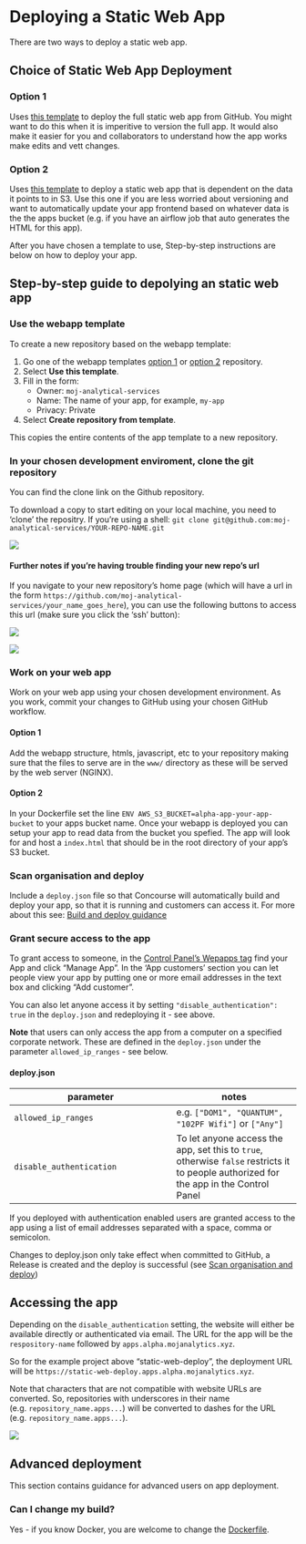 # Deploying a Static Web App

There are two ways to deploy a static web app.

## Choice of Static Web App Deployment

### Option 1

Uses [this template](https://github.com/moj-analytical-services/webapp-template) to deploy the full static web app from GitHub. You might want to do this when it is imperitive to version the full app. It would also make it easier for you and collaborators to understand how the app works make edits and vett changes.

### Option 2

Uses [this template](https://github.com/moj-analytical-services/s3-proxy-webapp-template) to deploy a static web app that is dependent on the data it points to in S3. Use this one if you are less worried about versioning and want to automatically update your app frontend based on whatever data is the the apps bucket (e.g. if you have an airflow job that auto generates the HTML for this app).

After you have chosen a template to use, Step-by-step instructions are below on how to deploy your app.

## Step-by-step guide to depolying an static web app

### Use the webapp template

To create a new repository based on the webapp template:

1. Go one of the webapp templates [option 1](https://github.com/moj-analytical-services/webapp-template) or [option 2](https://github.com/moj-analytical-services/s3-proxy-webapp-template) repository.
2. Select __Use this template__.
3. Fill in the form:
    + Owner: `moj-analytical-services`
    + Name: The name of your app, for example, `my-app`
    + Privacy: Private
4. Select __Create repository from template__.

This copies the entire contents of the app template to a new repository.

### In your chosen development enviroment, clone the git repository

You can find the clone link on the Github repository.

To download a copy to start editing on your local machine, you need to 'clone' the repositry. If you're using a shell: `git clone git@github.com:moj-analytical-services/YOUR-REPO-NAME.git`

![](images/static/static_git_clone.gif)

#### Further notes if you're having trouble finding your new repo's url

If you navigate to your new repository's home page (which will have a url in the form `https://github.com/moj-analytical-services/your_name_goes_here`), you can use the following buttons to access this url (make sure you click the 'ssh' button):

![](images/static/use_ssh.PNG)

![](images/static/ssh_url.PNG)


### Work on your web app

Work on your web app using your chosen development environment. As you work, commit your changes to GitHub using your chosen GitHub workflow.

#### Option 1

Add the webapp structure, htmls, javascript, etc to your repository making sure that the files to serve are in the `www/` directory as these will be served by the web server (NGINX).

#### Option 2

In your Dockerfile set the line `ENV AWS_S3_BUCKET=alpha-app-your-app-bucket` to your apps bucket name. Once your webapp is deployed you can setup your app to read data from the bucket you spefied. The app will look for and host a `index.html` that should be in the root directory of your app's S3 bucket.

### Scan organisation and deploy

Include a `deploy.json` file so that Concourse will automatically build and deploy your app, so that it is running and customers can access it. For more about this see: [Build and deploy guidance](https://moj-analytical-services.github.io/platform_user_guidance/build-and-deploy.html)

### Grant secure access to the app

To grant access to someone, in the [Control Panel's Wepapps tag](https://cpanel-master.services.dev.mojanalytics.xyz/#Webapps) find your App and click "Manage App". In the 'App customers' section you can let people view your app by putting one or more email addresses in the text box and clicking "Add customer".

You can also let anyone access it by setting `"disable_authentication": true` in the `deploy.json` and redeploying it - see above.

**Note** that users can only access the app from a computer on a specified corporate network. These are defined in the `deploy.json` under the parameter `allowed_ip_ranges` - see below.

#### deploy.json

| parameter | notes |
| --------- | ------- |
| `allowed_ip_ranges` | e.g. `["DOM1", "QUANTUM", "102PF Wifi"]` or `["Any"]`|
| `disable_authentication` | To let anyone access the app, set this to `true`, otherwise `false` restricts it to people authorized for the app in the Control Panel |

If you deployed with authentication enabled users are granted access to the app using a list of email addresses separated with a space, comma or semicolon.

Changes to deploy.json only take effect when committed to GitHub, a Release is created and the deploy is successful (see [Scan organisation and deploy][Scan organisation and deploy])


## Accessing the app

Depending on the `disable_authentication` setting, the website will either be available directly or authenticated via email. The URL for the app will be the `respository-name` followed by `apps.alpha.mojanalytics.xyz`.

So for the example project above "static-web-deploy", the deployment URL will be `https://static-web-deploy.apps.alpha.mojanalytics.xyz`.

Note that characters that are not compatible with website URLs are converted. So, repositories with underscores in their name (e.g. `repository_name.apps...`) will be converted to dashes for the URL (e.g. `repository_name.apps...`).

![](images/static/static_deployed.gif)


## Advanced deployment

This section contains guidance for advanced users on app deployment.

### Can I change my build?

Yes - if you know Docker, you are welcome to change the
[Dockerfile](https://github.com/moj-analytical-services/webapp-template/blob/master/Dockerfile).
